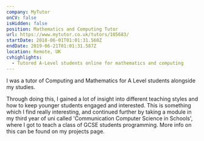```yaml
---
company: MyTutor
onCV: false
isHidden: false
position: Mathematics and Computing Tutor
url: https://www.mytutor.co.uk/tutors/105683/
startDate: 2018-06-01T01:01:31.560Z
endDate: 2019-06-21T01:01:31.587Z
location: Remote, UK
cvhighlights:
  - Tutored A-Level students online for mathematics and computing
---
```


I was a tutor of Computing and Mathematics for A Level students alongside my studies.

Through doing this, I gained a lot of insight into different teaching styles and how to keep younger students engaged and interested. This is something which I find really interesting, and continued further by taking a module in my third year of uni called 'Communication Computer Science in Schools', where I got to teach a class of GCSE students programming. More info on this can be found on my projects page.
